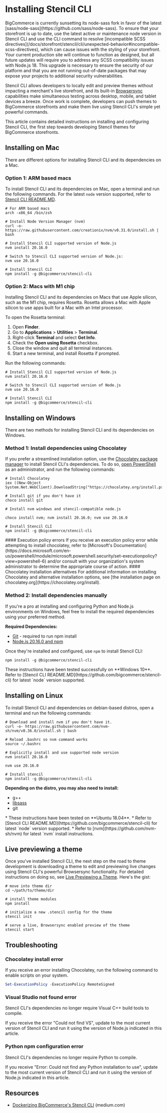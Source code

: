 # Installing Stencil CLI

<Callout type="warning">
BigCommerce is currently sunsetting its node-sass fork in favor of the latest [sass/node-sass](https://github.com/sass/node-sass). To ensure that your storefront is up to date, use the latest active or maintenance node version in Stencil CLI and use the CLI command to resolve [incompatible SCSS directives](/docs/storefront/stencil/cli/unexpected-behavior#incompatible-scss-directives), which can cause issues with the styling of your storefront. Your current production site will continue to function as designed, but all future updates will require you to address any SCSS compatibility issues with Node.js 18. This upgrade is necessary to ensure the security of our platform and that you are not running out-of-date packages that may expose your projects to additional security vulnerabilities.

</Callout>


Stencil CLI allows developers to locally edit and preview themes without impacting a merchant's live storefront, and its built-in [Browsersync](https://github.com/bigcommerce/browser-sync) capabilities make simultaneous testing across desktop, mobile, and tablet devices a breeze. Once work is complete, developers can push themes to BigCommerce storefronts and make them live using Stencil CLI's simple yet powerful commands.


This article contains detailed instructions on installing and configuring Stencil CLI, the first step towards developing Stencil themes for BigCommerce storefronts.


## Installing on Mac

There are different options for installing Stencil CLI and its dependencies on a Mac.

### Option 1: ARM based macs

To install Stencil CLI and its dependencies on Mac, open a terminal and run the following commands. For the latest `node` version supported, refer to [Stencil CLI README.MD](https://github.com/bigcommerce/stencil-cli). 

```shell showLineNumbers copy
# For ARM based macs
arch -x86_64 /bin/zsh

# Install Node Version Manager (nvm)
curl -o- https://raw.githubusercontent.com/creationix/nvm/v0.31.0/install.sh | bash

# Install Stencil CLI supported version of Node.js
nvm install 20.16.0

# Switch to Stencil CLI supported version of Node.js:
nvm use 20.16.0

# Install Stencil CLI
npm install -g @bigcommerce/stencil-cli
```

### Option 2: Macs with M1 chip

Installing Stencil CLI and its dependencies on Macs that use Apple silicon, such as the M1 chip, requires Rosetta. Rosetta allows a Mac with Apple silicon to use apps built for a Mac with an Intel processor.

To open the Rosetta terminal:

1. Open **Finder**.
2. Go to **Applications** > **Utilities** > **Terminal**.
3. Right-click **Terminal** and select **Get Info**.
4. Check the **Open using Rosetta** checkbox.
5. Close the window and quit all terminal instances.
6. Start a new terminal, and install Rosetta if prompted.

Run the following commands:

```shell showLineNumbers copy
# Install Stencil CLI supported version of Node.js
nvm install 20.16.0

# Switch to Stencil CLI supported version of Node.js
nvm use 20.16.0

# Install Stencil CLI
npm install -g @bigcommerce/stencil-cli
```


## Installing on Windows
There are two methods for installing Stencil CLI and its dependencies on Windows.


### Method 1: Install dependencies using Chocolatey
If you prefer a streamlined installation option, use the [Chocolatey package manager](https://chocolatey.org/install) to install Stencil CLI's dependencies. To do so, [open PowerShell](https://docs.microsoft.com/en-us/powershell/scripting/getting-started/starting-windows-powershell?view=powershell-6) as an administrator, and run the following commands:


```shell showLineNumbers copy
# Install Chocolatey
iex ((New-Object System.Net.WebClient).DownloadString("https://chocolatey.org/install.ps1"))

# Install git if you don't have it
choco install git

# Install nvm windows and stencil-compatible node.js

choco install nvm; nvm install 20.16.0; nvm use 20.16.0

# Install Stencil CLI
npm install -g @bigcommerce/stencil-cli
```

<Callout type="warning">
 #### Execution policy errors
 If you receive an execution policy error while attempting to install chocolatey, refer to [Microsoft's Documentation](https://docs.microsoft.com/en-us/powershell/module/microsoft.powershell.security/set-executionpolicy?view=powershell-6) and/or consult with your organization's system administrator to determine the appropriate course of action.
</Callout>

<Callout type="warning">
 #### Chocolatey installation alternatives
 For additional information on installing Chocolatey and alternative installation options, see [the installation page on chocolatey.org](https://chocolatey.org/install).
 </Callout>

### Method 2: Install dependencies manually

If you're a pro at installing and configuring Python and Node.js environments on Windows, feel free to install the required dependencies using your preferred method.

**Required Dependencies:**
* [Git](https://git-scm.com/downloads) - required to run npm install
* [Node.js 20.16.0 and npm](https://nodejs.org/en/download/releases/) 

Once they're installed and configured, use `npm` to install Stencil CLI:

```shell  copy
npm install -g @bigcommerce/stencil-cli
```

<Callout type="info">
 These instructions have been tested successfully on **Windows 10**.
 Refer to [Stencil CLI README.MD](https://github.com/bigcommerce/stencil-cli) for latest `node` version supported.
 </Callout>

## Installing on Linux

To install Stencil CLI and dependencies on debian-based distros, open a terminal and run the following commands:

```shell showLineNumbers copy
# Download and install nvm if you don't have it.
curl -o- https://raw.githubusercontent.com/nvm-sh/nvm/v0.36.0/install.sh | bash

# Reload .bashrc so nvm command works
source ~/.bashrc

# Explicitly install and use supported node version
nvm install 20.16.0

nvm use 20.16.0

# Install stencil
npm install -g @bigcommerce/stencil-cli
```

**Depending on the distro, you may also need to install:**
* g++
* [libsass](https://sass-lang.com/libsass)
* git

<Callout type="info">
 * These instructions have been tested on **Ubuntu 18.04**.
 * Refer to [Stencil CLI README.MD](https://github.com/bigcommerce/stencil-cli) for latest `node` version supported.
 * Refer to [nvm](https://github.com/nvm-sh/nvm) for latest `nvm` install instructions.
</Callout>

## Live previewing a theme

Once you've installed Stencil CLI, the next step on the road to theme development is downloading a theme to edit and previewing live changes using Stencil CLI's powerful Browsersync functionality. For detailed instructions on doing so, see [Live Previewing a Theme](/docs/storefront/stencil/cli/development-server). Here's the gist:


```shell showLineNumbers copy
# move into theme dir
cd ~/path/to/theme/dir

# install theme modules
npm install

# initialize a new .stencil config for the theme
stencil init

# serve a live, Browsersync enabled preview of the theme
stencil start
```
## Troubleshooting

### Chocolatey install error
If you receive an error installing Chocolatey, run the following command to enable scripts on your system.

```powershell copy
Set-ExecutionPolicy -ExecutionPolicy RemoteSigned
```

### Visual Studio not found error

Stencil CLI's dependencies no longer require Visual C++ build tools to compile. 

If you receive the error "Could not find VS", update to the most current version of Stencil CLI and run it using the version of Node.js indicated in this article.


### Python npm configuration error

Stencil CLI's dependencies no longer require Python to compile. 

If you receive "Error: Could not find any Python installation to use", update to the most current version of Stencil CLI and run it using the version of Node.js indicated in this article.


## Resources

* [Dockerizing BigCommerce's Stencil CLI](https://medium.com/bigcommerce-developer-blog/dockerizing-bigcommerces-stencil-cli-f508ddc0c3c0) (medium.com)
